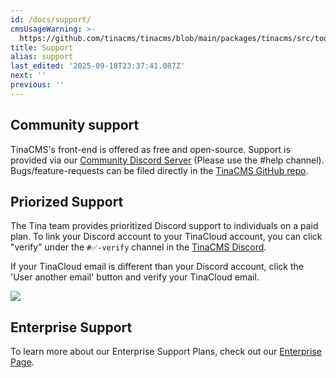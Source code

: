 ```yaml
---
id: /docs/support/
cmsUsageWarning: >-
  https://github.com/tinacms/tinacms/blob/main/packages/tinacms/src/toolkit/tina-cms.ts
title: Support
alias: support
last_edited: '2025-09-18T23:37:41.087Z'
next: ''
previous: ''
---
```


## Community support

TinaCMS's front-end is offered as free and open-source. Support is provided via our [Community Discord Server](https://discord.com/invite/zumN63Ybpf) (Please use the #help channel). Bugs/feature-requests can be filed directly in the [TinaCMS GitHub repo](https://github.com/tinacms/tinacms/issues/new/choose).

## Priorized Support

The Tina team provides prioritized Discord support to individuals on a paid plan. To link your Discord account to your TinaCloud account, you can click "verify" under the `#✅-verify` channel in the [TinaCMS Discord](https://discord.com/invite/zumN63Ybpf).

If your TinaCloud email is different than your Discord account, click the 'User another email' button and verify your TinaCloud email.

![](/img/discord-support.png)

## Enterprise Support

To learn more about our Enterprise Support Plans, check out our [Enterprise Page](https://tina.io/enterprise/).
